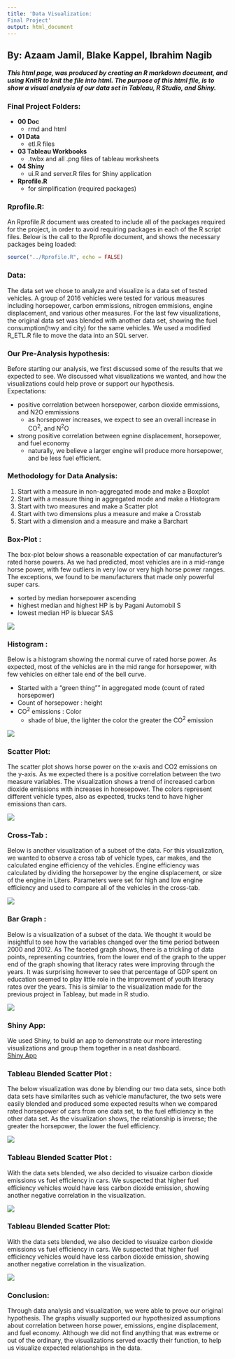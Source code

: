 ```yaml
---
title: 'Data Visualization:   
Final Project'
output: html_document
---  
```

## By: Azaam Jamil, Blake Kappel, Ibrahim Nagib



##### This html page, was produced by creating an R markdown document, and using KnitR to knit the file into html. The purpose of this html file, is to show a visual analysis of our data set in Tableau, R Studio, and Shiny. 

### Final Project Folders:

* **00 Doc**
    + rmd and html
* **01 Data**
    + etl.R files
* **03 Tableau Workbooks**
    + .twbx and all .png files of tableau worksheets
* **04 Shiny**
    + ui.R and server.R files for Shiny application
* **Rprofile.R**
    + for simplification (required packages)


### Rprofile.R:
An Rprofile.R document was created to include all of the packages required for the project, in order to avoid requiring packages in each of the R script files. Below is the call to the Rprofile document, and shows the necessary packages being loaded:


```r
source("../Rprofile.R", echo = FALSE)
```



### Data:
The data set we chose to analyze and visualize is a data set of tested vehicles. A group of 2016 vehicles were tested for various measures including horsepower, carbon emmissions, nitrogen emmisions, engine displacement, and various other measures. For the last few visualizations, the original data set was blended with another data set, showing the fuel consumption(hwy and city) for the same vehicles. We used a modified R_ETL.R file to move the data into an SQL server.


### Our Pre-Analysis hypothesis:
Before starting our analysis, we first discussed some of the results that we expected to see. We discussed what visualizations we wanted, and how the visualizations could help prove or support our hypothesis.   
Expectations: 

* positive correlation between horsepower, carbon dioxide emmissions, and N2O emmissions   
    + as horsepower increases, we expect to see an overall increase in CO^2^, and N^2^O   
* strong positive correlation between egnine displacement, horsepower, and fuel economy   
    + naturally, we believe a larger engine will produce more horsepower, and be less fuel efficient.  

### Methodology for Data Analysis:

1. Start with a	measure	in	non-aggregated mode and make a Boxplot	
2. Start with a measure thing in aggregated mode and make a Histogram	
3. Start with	two measures and make a Scatter plot	
4. Start with	two	dimensions plus	a	measure	and	make a Crosstab	
5. Start with a dimension	and	a	measure and make a Barchart

### Box-Plot :
The box-plot below shows a reasonable expectation of car manufacturer's rated horse powers. As we had predicted, most vehicles are in a mid-range horse power, with few outliers in very low or very high horse power ranges. The exceptions, we found to be manufacturers that made only powerful super cars.

* sorted by median horsepower ascending
* highest median and highest HP is by Pagani Automobil S
* lowest median HP is bluecar SAS

![](../03 Tableau Workbooks/Rated_HP_Boxplot.png)

### Histogram :
Below is a histogram showing the normal curve of rated horse power. As expected, most of the vehicles are in the mid range for horsepower, with few vehicles on either tale end of the bell curve.

* Started with a "green thing"" in aggregated mode (count of rated horsepower)
* Count of horsepower : height
* CO^2^ emissions : Color
    + shade of blue, the lighter the color the greater the CO^2^ emission

![](../03 Tableau Workbooks/Histogram.png)

### Scatter Plot:
The scatter plot shows horse power on the x-axis and CO2 emissions on the y-axis. As we expected there is a positive correlation between the two measure variables. The visualization shows a trend of increased carbon dioxide emissions with increases in horesepower. The colors represent different vehicle types, also as expected, trucks tend to have higher emissions than cars. 

![](../03 Tableau Workbooks/Scatterplot.png)

### Cross-Tab :
Below is another visualization of a subset of the data. For this visualization, we wanted to observe a cross tab of vehicle types, car makes, and the calculated engine efficiency of the vehicles. Engine efficiency was calculated by dividing the horsepower by the engine displacement, or size of the engine in Liters. Parameters were set for high and low engine efficiency and used to compare all of the vehicles in the cross-tab. 

![](../03 Tableau Workbooks/Crosstab.png)

### Bar Graph :
Below is a visualization of a subset of the data. We thought it would be insightful to see how the variables changed over the time period between 2000 and 2012. As The faceted graph shows, there is a trickling of data points, representing countries, from the lower end of the graph to the upper end of the graph showing that literacy rates were improving through the years. It was surprising however to see that percentage of GDP spent on education seemed to play little role in the improvement of youth literacy rates over the years. This is similar to the visualization made for the previous project in Tableay, but made in R studio.

![](../03 Tableau Workbooks/Bar Graph.png)

### Shiny App:
We used Shiny, to build an app to demonstrate our more interesting visualizations and group them together in a neat dashboard.  
[Shiny App](https://kappelblake.shinyapps.io/FinalProject)

### Tableau Blended Scatter Plot :
The below visualization was done by blending our two data sets, since both data sets have similarites such as vehicle manufacturer, the two sets were easily blended and produced some expected results when we compared rated horsepower of cars from one data set, to the fuel efficiency in the other data set. As the visualization shows, the relationship is inverse; the greater the horsepower, the lower the fuel efficiency.

![](../03 Tableau Workbooks/Blending Sheet 1.png)

### Tableau Blended Scatter Plot :
With the data sets blended, we also decided to visuaize carbon dioxide emissions vs fuel efficiency in cars. We suspected that higher fuel efficiency vehicles would have less carbon dioxide emission, showing another negative correlation in the visualization.

![](../03 Tableau Workbooks/Blending Sheet 2.png)

### Tableau Blended Scatter Plot:
With the data sets blended, we also decided to visuaize carbon dioxide emissions vs fuel efficiency in cars. We suspected that higher fuel efficiency vehicles would have less carbon dioxide emission, showing another negative correlation in the visualization.

![](../03 Tableau Workbooks/Blending_Sheet_3.png)

### Conclusion:
Through data analysis and visualization, we were able to prove our original hypothesis. The graphs visually supported our hypothesized assumptions about correlation between horse power, emissions, engine displacement, and fuel economy. Although we did not find anything that was extreme or out of the ordinary, the visualizations served exactly their function, to help us visualize expected relationships in the data.

